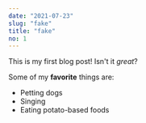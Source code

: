 ```yaml
---
date: "2021-07-23"
slug: "fake"
title: "fake"
no: 1
---
```


This is my first blog post! Isn't it *great*?

Some of my **favorite** things are:

* Petting dogs
* Singing
* Eating potato-based foods
